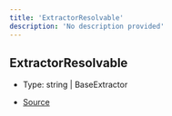 ```yaml
---
title: 'ExtractorResolvable'
description: 'No description provided'
---
```


## ExtractorResolvable

- Type: string \| BaseExtractor

- [Source](https://github.com/androz2091/discord-player/blob/ce04b3f4c6671029ce4d4aa9090e56ac7e7f5666/packages/discord-player/src/extractors/ExtractorExecutionContext.ts#L333)
